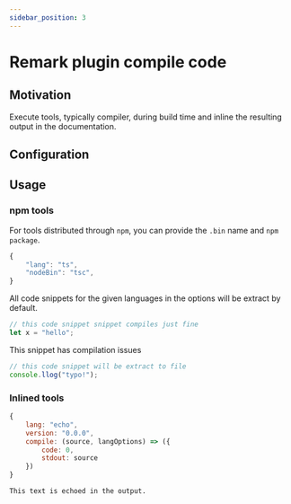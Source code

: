 ```yaml
---
sidebar_position: 3
---
```


# Remark plugin compile code

## Motivation

Execute tools, typically compiler, during build time
and inline the resulting output in the documentation.

## Configuration

## Usage

### npm tools

For tools distributed through `npm`, you
can provide the `.bin` name and `npm package`.

```js
{
    "lang": "ts",
    "nodeBin": "tsc",
}
```

All code snippets for the given languages in the options will be extract by default.

```ts
// this code snippet snippet compiles just fine
let x = "hello";
```

This snippet has compilation issues

```ts ignoreErrors
// this code snippet will be extract to file
console.llog("typo!");
```

### Inlined tools


```js
{
    lang: "echo",
    version: "0.0.0",
    compile: (source, langOptions) => ({
        code: 0,
        stdout: source
    })
}
```

```echo
This text is echoed in the output.
```